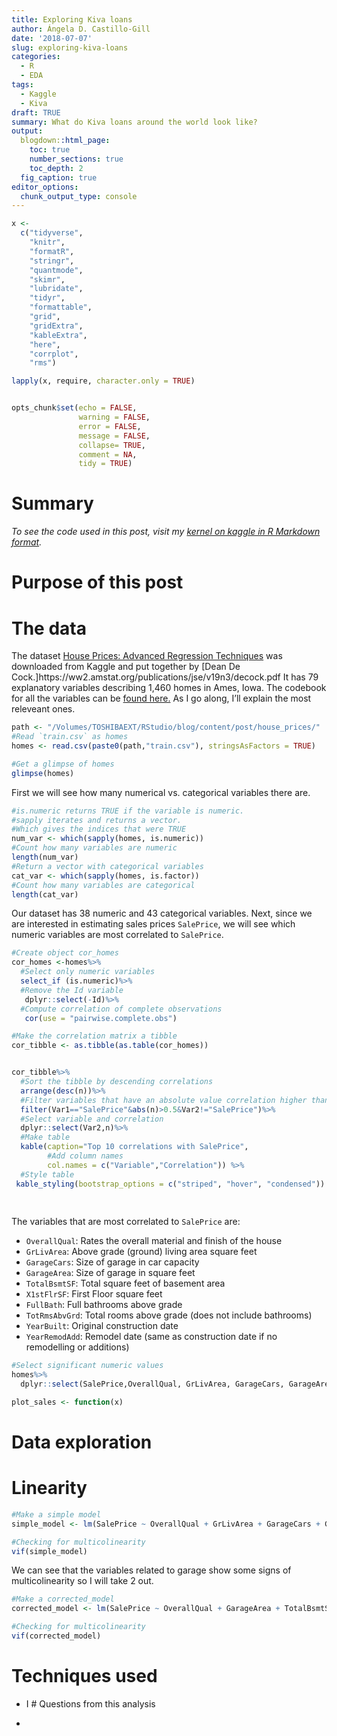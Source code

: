 ```yaml
---
title: Exploring Kiva loans
author: Ángela D. Castillo-Gill
date: '2018-07-07'
slug: exploring-kiva-loans
categories:
  - R
  - EDA
tags: 
  - Kaggle
  - Kiva
draft: TRUE
summary: What do Kiva loans around the world look like?
output:
  blogdown::html_page:
    toc: true
    number_sections: true
    toc_depth: 2
  fig_caption: true
editor_options: 
  chunk_output_type: console
---
```



```r
x <-
  c("tidyverse",
    "knitr",
    "formatR",
    "stringr",
    "quantmode",
    "skimr",
    "lubridate",
    "tidyr",
    "formattable",
    "grid",
    "gridExtra",
    "kableExtra",
    "here",
    "corrplot",
    "rms")

lapply(x, require, character.only = TRUE)


opts_chunk$set(echo = FALSE,
               warning = FALSE,
               error = FALSE,
               message = FALSE,
               collapse= TRUE,
               comment = NA,
               tidy = TRUE)
```

# Summary

*To see the code used in this post, visit my [kernel on kaggle in R Markdown format](https://www.kaggle.com/adcastillogill/exploring-kiva-loans).* 



# Purpose of this post



# The data

The dataset [House Prices: Advanced Regression Techniques](https://www.kaggle.com/c/house-prices-advanced-regression-techniques) was downloaded from Kaggle and put together by [Dean De Cock.]https://ww2.amstat.org/publications/jse/v19n3/decock.pdf It has 79 explanatory variables describing 1,460 homes in Ames, Iowa. The codebook for all the variables can be [found here.](https://www.kaggle.com/c/house-prices-advanced-regression-techniques/data) As I go along, I'll explain the most releveant ones. 


```r
path <- "/Volumes/TOSHIBAEXT/RStudio/blog/content/post/house_prices/"
#Read `train.csv` as homes
homes <- read.csv(paste0(path,"train.csv"), stringsAsFactors = TRUE)
```

```r
#Get a glimpse of homes
glimpse(homes)
```

First we will see how many numerical vs. categorical variables there are. 
```r
#is.numeric returns TRUE if the variable is numeric. 
#sapply iterates and returns a vector. 
#Which gives the indices that were TRUE
num_var <- which(sapply(homes, is.numeric))
#Count how many variables are numeric
length(num_var)
#Return a vector with categorical variables
cat_var <- which(sapply(homes, is.factor))
#Count how many variables are categorical
length(cat_var)
```

Our dataset has 38 numeric and 43 categorical variables. Next, since we are interested in estimating sales prices `SalePrice`, we will see which numeric variables are most correlated to `SalePrice`.

```r
#Create object cor_homes
cor_homes <-homes%>%
  #Select only numeric variables
  select_if (is.numeric)%>%
  #Remove the Id variable
   dplyr::select(-Id)%>%
  #Compute correlation of complete observations
   cor(use = "pairwise.complete.obs")

#Make the correlation matrix a tibble
cor_tibble <- as.tibble(as.table(cor_homes))


cor_tibble%>%
  #Sort the tibble by descending correlations
  arrange(desc(n))%>%
  #Filter variables that have an absolute value correlation higher than 0.5 with SalePrice
  filter(Var1=="SalePrice"&abs(n)>0.5&Var2!="SalePrice")%>%
  #Select variable and correlation
  dplyr::select(Var2,n)%>%
  #Make table
  kable(caption="Top 10 correlations with SalePrice",
        #Add column names
        col.names = c("Variable","Correlation")) %>%
  #Style table
 kable_styling(bootstrap_options = c("striped", "hover", "condensed"))
  
  
```

The variables that are most correlated to `SalePrice` are:

- `OverallQual`: Rates the overall material and finish of the house
- `GrLivArea`: Above grade (ground) living area square feet   
- `GarageCars`: Size of garage in car capacity
- `GarageArea`: Size of garage in square feet
- `TotalBsmtSF`: Total square feet of basement area
- `X1stFlrSF`: First Floor square feet
- `FullBath`: Full bathrooms above grade
- `TotRmsAbvGrd`: Total rooms above grade (does not include bathrooms)
- `YearBuilt`: Original construction date  
- `YearRemodAdd`: Remodel date (same as construction date if no remodelling or additions)

```r
#Select significant numeric values
homes%>%
  dplyr::select(SalePrice,OverallQual, GrLivArea, GarageCars, GarageArea, TotalBsmtSF, X1stFlrSF, FullBath, TotRmsAbvGrd, YearBuilt, YearRemodAdd)%>%str()
```

```r
plot_sales <- function(x)
```


# Data exploration



# Linearity

```r
#Make a simple model
simple_model <- lm(SalePrice ~ OverallQual + GrLivArea + GarageCars + GarageArea + TotalBsmtSF + X1stFlrSF + FullBath + TotRmsAbvGrd + YearBuilt + YearRemodAdd, data = homes )

#Checking for multicolinearity
vif(simple_model)
```

We can see that the variables related to garage show some signs of multicolinearity so I will take 2 out. 

```r
#Make a corrected_model
corrected_model <- lm(SalePrice ~ OverallQual + GarageArea + TotalBsmtSF + X1stFlrSF + FullBath + TotRmsAbvGrd + YearBuilt + YearRemodAdd, data = homes)

#Checking for multicolinearity
vif(corrected_model)
```




# Techniques used

- I 
# Questions from this analysis

- 

